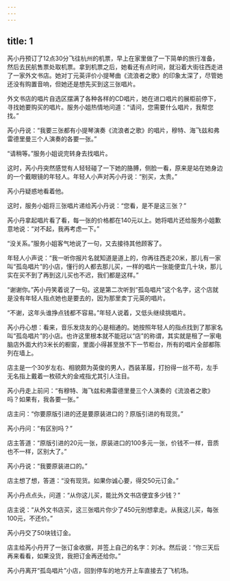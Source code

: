 ```yaml
---
---
---
```

title: 1
---




芮小丹预订了12点30分飞往杭州的机票，早上在家里做了一下简单的旅行准备，然后去民航售票处取机票。拿到机票之后，她看还有点时间，就沿着大街往西走进了一家外文书店。她对丁元英评价小提琴曲《流浪者之歌》的印象太深了，尽管她还没有购置音响，但她还是想先买到这三张唱片。

外文书店的唱片自选区摆满了各种各样的CD唱片，她在进口唱片的展柜前停下，寻找她要购买的唱片。服务小姐热情地问道：“请问，您需要什么唱片，我帮您找。”

芮小丹说：“我要三张都有小提琴演奏《流浪者之歌》的唱片，穆特、海飞兹和弗雷德里曼三个人演奏的各要一张。”

“请稍等。”服务小姐说完转身去找唱片。

这时，芮小丹突然感觉有人轻轻碰了一下她的胳膊，侧脸一看，原来是站在她身边的一个戴眼镜的年轻人。年轻人小声对芮小丹说：“别买，太贵。”

芮小丹疑惑地看着他。

这时，服务小姐将三张唱片递给芮小丹说：“您看，是不是这三张？”

芮小丹拿起唱片看了看，每一张的价格都在140元以上。她将唱片还给服务小姐歉意地说：“对不起，我再考虑一下。”

“没关系。”服务小姐客气地说了一句，又去接待其他顾客了。

年轻人小声说：“我一听你报片名就知道是道上的，你再往西走20米，那儿有一家叫“孤岛唱片”的小店，懂行的人都去那儿买，一样的唱片一张能便宜几十块，那儿实在买不到了再到这儿买也不迟，我们都是这样。”

“谢谢你。”芮小丹笑着说了一句。这是第二次听到“孤岛唱片”这个名字，这个店就是没有年轻人指点她也是要去的，因为那里卖丁元英的唱片。

“不谢，这年头谁挣点钱都不容易。”年轻人说着，又低头继续挑唱片。

芮小丹心想：看来，音乐发烧友的心是相通的。她按照年轻人的指点找到了那家名叫“孤岛唱片”的小店。也许这里根本就不能冠以“店”的称谓，其实就是租了一家电脑店外面大约3米长的橱窗，里面小得甚至放不下一节柜台，所有的唱片全部都陈列在墙上。

店主是一个30岁左右、相貌颇为英俊的男人，西装革履，打扮得一丝不苟，左手无名指上戴着一枚硕大的金戒指尤其引人注目。

芮小丹走上前问：“有穆特、海飞兹和弗雷德里曼三个人演奏的《流浪者之歌》吗？如果有，我各要一张。”

店主问：“你要原版引进的还是要原装进口的？原版引进的有现货。”

芮小丹问：“有区别吗？”

店主答道：“原版引进的20元一张，原装进口的100多元一张，价钱不一样，音质也不一样，区别大了。”

芮小丹说：“我要原装进口的。”

店主想了想，答道：“没有现货。如果你诚心要，得交50元订金。”

芮小丹点点头，问道：“从你这儿买，能比外文书店便宜多少钱？”

店主说：“从外文书店买，这三张唱片你少了450元别想拿走。从我这儿买，每张100元，不还价。”

芮小丹交了50块钱订金。

店主给芮小丹开了一张订金收据，并签上自己的名字：刘冰。然后说：“你三天后再来看看，如果没货，我把订金再还给你。”

芮小丹离开“孤岛唱片”小店，回到停车的地方开上车直接去了飞机场。